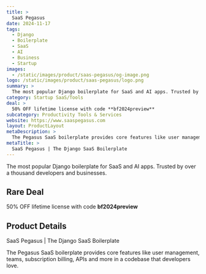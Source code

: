 ```yaml
---
title: >
  SaaS Pegasus
date: 2024-11-17
tags:
  - Django
  - Boilerplate
  - SaaS
  - AI
  - Business
  - Startup
images:
  - /static/images/product/saas-pegasus/og-image.png
logo: /static/images/product/saas-pegasus/logo.png
summary: >
  The most popular Django boilerplate for SaaS and AI apps. Trusted by over a thousand developers and businesses.
category: Startup SaaS/Tools
deal: >
  50% OFF lifetime license with code **bf2024preview**
subcategory: Productivity Tools & Services
website: https://www.saaspegasus.com
layout: ProductLayout
metaDescription: >
  The Pegasus SaaS boilerplate provides core features like user management, teams, subscription billing, APIs and more in a codebase that developers love.
metaTitle: >
  SaaS Pegasus | The Django SaaS Boilerplate
---
```

The most popular Django boilerplate for SaaS and AI apps. Trusted by over a thousand developers and businesses.

## Rare Deal

50% OFF lifetime license with code **bf2024preview**
## Product Details
SaaS Pegasus | The Django SaaS Boilerplate

The Pegasus SaaS boilerplate provides core features like user management, teams, subscription billing, APIs and more in a codebase that developers love.
